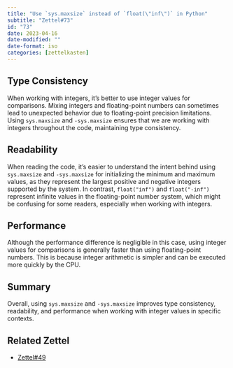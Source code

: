 ```yaml
---
title: "Use `sys.maxsize` instead of `float(\"inf\")` in Python"
subtitle: "Zettel#73"
id: "73"
date: 2023-04-16
date-modified: ""
date-format: iso
categories: [zettelkasten]
---
```

## Type Consistency

When working with integers, it's better to use integer values for comparisons. Mixing integers and floating-point numbers can sometimes lead to unexpected behavior due to floating-point precision limitations. Using `sys.maxsize` and `-sys.maxsize` ensures that we are working with integers throughout the code, maintaining type consistency.

## Readability

When reading the code, it's easier to understand the intent behind using `sys.maxsize` and `-sys.maxsize` for initializing the minimum and maximum values, as they represent the largest positive and negative integers supported by the system. In contrast, `float("inf")` and `float("-inf")` represent infinite values in the floating-point number system, which might be confusing for some readers, especially when working with integers.

## Performance

Although the performance difference is negligible in this case, using integer values for comparisons is generally faster than using floating-point numbers. This is because integer arithmetic is simpler and can be executed more quickly by the CPU.

## Summary 

Overall, using `sys.maxsize` and `-sys.maxsize` improves type consistency, readability, and performance when working with integer values in specific contexts.

## Related Zettel

* [Zettel#49](/zettel/49)
